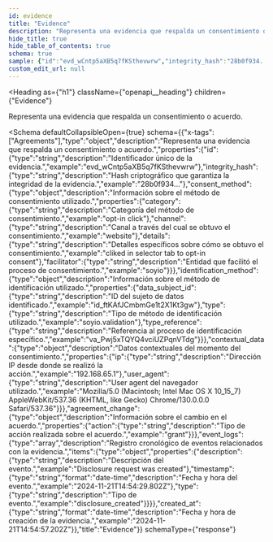 ```yaml
---
id: evidence
title: "Evidence"
description: "Representa una evidencia que respalda un consentimiento o acuerdo."
hide_title: true
hide_table_of_contents: true
schema: true
sample: {"id":"evd_wCntp5aXB5q7fKSthevwrw","integrity_hash":"28b0f934...","consent_method":{"category":"opt-in click","channel":"website","details":"cliked in selector tab to opt-in consent","facilitator":"soyio"},"identification_method":{"data_subject_id":"id_ftKAfJCmbmGe1t2X1Kt3gw","type":"soyio.validation","type_reference":"va_Pwj5xTQYQ4vciUZPqnVTdg"},"contextual_data":{"ip":"192.168.65.1","user_agent":"Mozilla/5.0 (Macintosh; Intel Mac OS X 10_15_7) AppleWebKit/537.36 (KHTML, like Gecko) Chrome/130.0.0.0 Safari/537.36"},"agreement_change":{"action":"grant"},"event_logs":[{"description":"Disclosure request was created","timestamp":"2024-11-21T14:54:29.802Z","type":"disclosure_created"}],"created_at":"2024-11-21T14:54:57.202Z"}
custom_edit_url: null
---
```



<Heading
  as={"h1"}
  className={"openapi__heading"}
  children={"Evidence"}
>
</Heading>



Representa una evidencia que respalda un consentimiento o acuerdo.

<Schema
	defaultCollapsibleOpen={true}
  schema={{"x-tags":["Agreements"],"type":"object","description":"Representa una evidencia que respalda un consentimiento o acuerdo.","properties":{"id":{"type":"string","description":"Identificador único de la evidencia.","example":"evd_wCntp5aXB5q7fKSthevwrw"},"integrity_hash":{"type":"string","description":"Hash criptográfico que garantiza la integridad de la evidencia.","example":"28b0f934..."},"consent_method":{"type":"object","description":"Información sobre el método de consentimiento utilizado.","properties":{"category":{"type":"string","description":"Categoría del método de consentimiento.","example":"opt-in click"},"channel":{"type":"string","description":"Canal a través del cual se obtuvo el consentimiento.","example":"website"},"details":{"type":"string","description":"Detalles específicos sobre cómo se obtuvo el consentimiento.","example":"cliked in selector tab to opt-in consent"},"facilitator":{"type":"string","description":"Entidad que facilitó el proceso de consentimiento.","example":"soyio"}}},"identification_method":{"type":"object","description":"Información sobre el método de identificación utilizado.","properties":{"data_subject_id":{"type":"string","description":"ID del sujeto de datos identificado.","example":"id_ftKAfJCmbmGe1t2X1Kt3gw"},"type":{"type":"string","description":"Tipo de método de identificación utilizado.","example":"soyio.validation"},"type_reference":{"type":"string","description":"Referencia al proceso de identificación específico.","example":"va_Pwj5xTQYQ4vciUZPqnVTdg"}}},"contextual_data":{"type":"object","description":"Datos contextuales del momento del consentimiento.","properties":{"ip":{"type":"string","description":"Dirección IP desde donde se realizó la acción.","example":"192.168.65.1"},"user_agent":{"type":"string","description":"User agent del navegador utilizado.","example":"Mozilla/5.0 (Macintosh; Intel Mac OS X 10_15_7) AppleWebKit/537.36 (KHTML, like Gecko) Chrome/130.0.0.0 Safari/537.36"}}},"agreement_change":{"type":"object","description":"Información sobre el cambio en el acuerdo.","properties":{"action":{"type":"string","description":"Tipo de acción realizada sobre el acuerdo.","example":"grant"}}},"event_logs":{"type":"array","description":"Registro cronológico de eventos relacionados con la evidencia.","items":{"type":"object","properties":{"description":{"type":"string","description":"Descripción del evento.","example":"Disclosure request was created"},"timestamp":{"type":"string","format":"date-time","description":"Fecha y hora del evento.","example":"2024-11-21T14:54:29.802Z"},"type":{"type":"string","description":"Tipo de evento.","example":"disclosure_created"}}}},"created_at":{"type":"string","format":"date-time","description":"Fecha y hora de creación de la evidencia.","example":"2024-11-21T14:54:57.202Z"}},"title":"Evidence"}}
  schemaType={"response"}
>
  
</Schema>
            